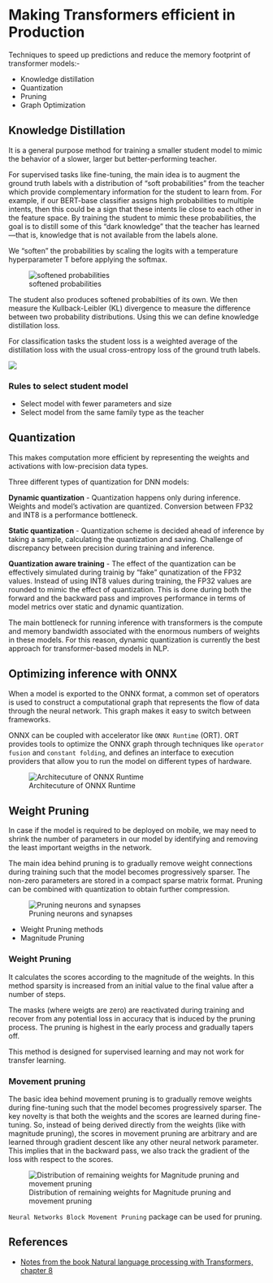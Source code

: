 
# Making Transformers efficient in Production

Techniques to speed up predictions and reduce the memory footprint of transformer models:-

* Knowledge distillation
* Quantization
* Pruning
* Graph Optimization


## Knowledge Distillation
It is a general purpose method for training a smaller student model to mimic the behavior of a slower, larger but better-performing teacher.

For supervised tasks like fine-tuning, the main idea is to augment the ground truth labels with a distribution of “soft probabilities” from the teacher which provide complementary information for the student to learn from. For example, if our BERT-base classifier assigns high probabilities to multiple intents, then this could be a sign that these intents lie close to each other in the feature space. By training the student to mimic these probabilities, the goal is to distill some of this “dark knowledge” that the teacher has learned—that is, knowledge that is not available from the labels alone.

We "soften" the probabilities by scaling the logits with a temperature hyperparameter T before applying the softmax.

![softened probabilities](/Images/soften_probs.png)

The student also produces softened probabilties of its own. We then measure the Kullback-Leibler (KL) divergence to measure the difference between two probability distributions. Using this we can define knowledge distillation loss.

For classification tasks the student loss is a weighted average of the distillation loss with the usual cross-entropy loss of the ground truth labels.

![](/Images/knowledge_distillation_loss.png)


### Rules to select student model
* Select model with fewer parameters and size
* Select model from the same family type as the teacher


## Quantization

This makes computation more efficient by representing the weights and activations with low-precision data types.

Three different types of quantization for DNN models:

**Dynamic quantization** - Quantization happens only during inference. Weights and model's activation are quantized. Conversion between FP32 and INT8 is a performance bottleneck.

**Static quantization** - Quantization scheme is decided ahead of inference by taking a sample, calculating the quantization and saving. Challenge of discrepancy between precision during training and inference.

**Quantization aware training** - The effect of the quantization can be effectively simulated during trainig by "fake" qunatization of the FP32 values. Instead of using INT8 values during training, the FP32 values are rounded to mimic the effect of quantization. This is done during both the forward and the backward pass and improves performance in terms of model metrics over static and dynamic quantization.

The main bottleneck for running inference with transformers is the compute and memory bandwidth associated with the enormous numbers of weights in these models. For this reason, dynamic quantization is currently the best approach for transformer-based models in NLP.


## Optimizing inference with ONNX
When a model is exported to the ONNX format, a common set of operators is used to construct a computational graph that represents the flow of data through the neural network. This graph makes it easy to switch between frameworks.

ONNX can be coupled with accelerator like `ONNX Runtime` (ORT). ORT provides tools to optimize the ONNX graph through techniques like `operator fusion` and `constant folding`, and defines an interface to execution providers that allow you to run the model on different types of hardware.

![Architecuture of ONNX Runtime](/Images/onnx_runtime.png)


## Weight Pruning
In case if the model is required to be deployed on mobile, we may need to shrink the number of parameters in our model by identifying and removing the least important weigths in the network.

The main idea behind pruning is to gradually remove weight connections during training such that the model becomes progressively sparser. The non-zero parameters are stored in a compact sparse matrix format. Pruning can be combined with quantization to obtain further compression.

![Pruning neurons and synapses](/Images/pruning.png)

* Weight Pruning methods
* Magnitude Pruning

### Weight Pruning
It calculates the scores according to the magnitude of the weights. In this method sparsity is increased from an initial value to the final value after a number of steps.

The masks (where weigts are zero) are reactivated during training and recover from any potential loss in accuracy that is induced by the pruning process. The pruning is highest in the early process and gradually tapers off.

This method is designed for supervised learning and may not work for transfer learning.

### Movement pruning

The basic idea behind movement pruning is to gradually remove weights during fine-tuning such that the model becomes progressively sparser. The key novelty is that both the weights and the scores are learned during fine-tuning. So, instead of being derived directly from the weights (like with magnitude pruning), the scores in movement pruning are arbitrary and are learned through gradient descent like any other neural network parameter. This implies that in the backward pass, we also track the gradient of the loss  with respect to the scores.

![Distribution of remaining weights for Magnitude pruning and movement pruning](/Images/dist.png)

`Neural Networks Block Movement Pruning` package can be used for pruning.


## References
* [Notes from the book Natural language processing with Transformers, chapter 8](https://transformersbook.com/)





